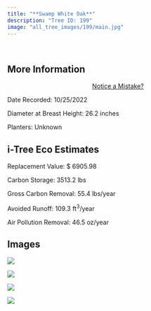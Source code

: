 ```yaml
---
title: "**Swamp White Oak**"
description: "Tree ID: 199"
image: "all_tree_images/199/main.jpg"
---
```


<br>

## **More Information**
::: column-margin
<center><a class="button" href="https://forms.gle/W6f5nwYxrM33hF4f7">Notice a Mistake?</a></center>
:::


Date Recorded:  10/25/2022

Diameter at Breast Height:  26.2  inches

Planters:  Unknown

## **i-Tree Eco Estimates**


 Replacement Value: $ 6905.98

 Carbon Storage:  3513.2  lbs

 Gross Carbon Removal:  55.4  lbs/year

 Avoided Runoff:  109.3  ft<sup>3</sup>/year

 Air Pollution Removal:  46.5  oz/year

## **Images**


 ![](all_tree_images/199/IMG_7091.jpg)

 ![](all_tree_images/199/IMG_7092.jpg)

 ![](all_tree_images/199/IMG_7095.jpg)

 ![](all_tree_images/199/main.jpg)

